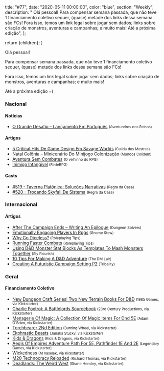 
  title: "#77",
  date: "2020-05-11 00:00:00",
  color: "blue",
  section: "Weekly",
  description:
    "    Olá pessoal!    Para compensar semana passada, que não teve 1 financiamento coletivo sequer, (quase) metade dos links dessa semana são FCs!    Fora isso, temos um link legal sobre jogar sem dados; links sobre criação de monstros, aventuras e campanhas; e muito mais!    Até a próxima edição",
};

  return <InternalLayout meta={meta}>{children}</InternalLayout>;
}

Olá pessoal!

Para compensar semana passada, que não teve 1 financiamento coletivo sequer, (quase) metade dos links dessa semana são FCs!

Fora isso, temos um link legal sobre jogar sem dados; links sobre criação de monstros, aventuras e campanhas; e muito mais!

Até a próxima edição =)

### Nacional

#### Notícias

- [O Grande Desafio – Lançamento Em Português] <small>(Aventureiros dos Reinos)</small>

#### Artigos

- [5 Critical Hits De Game Design Em Savage Worlds] <small>(Guilda dos Mestres)</small>
- [Natal Colônia – Minicenário Do Minijogo Colonização] <small>(Mundos Colidem)</small>
- [Aventura Sem Combates] <small>(O velhinho do RPG)</small>
- [Inimigo Intangível] <small>(RedeRPG)</small>

#### Casts

- [#519 - Taverna Platônica: Soluções Narrativas] <small>(Regra da Casa)</small>
- [#520 - Trocando Skyfall De Sistema] <small>(Regra da Casa)</small>

### Internacional

#### Artigos

- [After The Campaign Ends – Writing An Epilogue] <small>(Dungeon Solvers)</small>
- [Emotionally Engaging Players In Rpgs] <small>(Gnome Stew)</small>
- [Why Go Diceless?] <small>(Roleplaying Tips)</small>
- [Running Faster Combats] <small>(Roleplaying Tips)</small>
- [Using D&amp;D Monster Stat Blocks As Templates To Mash Monsters Together] <small>(Sly Flourish)</small>
- [10 Tips For Making A D&amp;D Adventure] <small>(The DM Lair)</small>
- [Creating A Futuristic Campaign Setting P2] <small>(Tribality)</small>

### Geral

#### Financiamento Coletivo

- [New Dungeon Craft Series! Two New Terrain Books For D&amp;D] <small>(1985 Games, via Kickstarter)</small>
- [Charlie Foxtrot: A Battlelords Sourcebook] <small>(23rd Century Productions, via Kickstarter)</small>
- [Menagerie Of Magic: A Collection Of Magic Items For Dnd 5E] <small>(Adam O&#039;Brien, via Kickstarter)</small>
- [Torchbearer 2Nd Edition] <small>(Burning Wheel, via Kickstarter)</small>
- [Ekphrastic Beasts] <small>(Janaka Stucky, via Kickstarter)</small>
- [Kids &amp; Dragons] <small>(Kids &amp; Dragons, via Kickstarter)</small>
- [Aegis Of Empires Adventure Path For 5E, Pathfinder 1E And 2E] <small>(Legendary Games, via Kickstarter)</small>
- [Wickedness] <small>(M Vaselak, via Kickstarter)</small>
- [M20 Technocracy Reloaded] <small>(Richard Thomas, via Kickstarter)</small>
- [Deadlands: The Weird West] <small>(Shane Hensley, via Kickstarter)</small>

[charlie foxtrot: a battlelords sourcebook]: https://www.kickstarter.com/projects/1580315595/charlie-foxtrot-a-battlelords-sourcebook
[torchbearer 2nd edition]: https://www.kickstarter.com/projects/burningwheel/torchbearer-2nd-edition
[deadlands: the weird west]: https://www.kickstarter.com/projects/545820095/deadlands-the-weird-west
[wickedness]: https://www.kickstarter.com/projects/nightlingbug/wickedness
[kids &amp; dragons]: https://www.kickstarter.com/projects/kidsdragons/kids-and-dragons
[new dungeon craft series! two new terrain books for d&amp;d]: https://www.kickstarter.com/projects/dungeoncraft/new-dungeon-craft-series-two-new-terrain-books-for-dandd
[aegis of empires adventure path for 5e, pathfinder 1e and 2e]: https://www.kickstarter.com/projects/legendarygames/aegis-of-empires-adventure-path-for-5e-pathfinder-2e-pfrpg
[menagerie of magic: a collection of magic items for dnd 5e]: https://www.kickstarter.com/projects/spell-sleuth/menagerie-of-magic-a-collection-of-magic-items-for-dnd-5e
[ekphrastic beasts]: https://www.kickstarter.com/projects/janaka/ekphrastic-beasts
[m20 technocracy reloaded]: https://www.kickstarter.com/projects/200664283/m20-technocracy-reloaded
[after the campaign ends – writing an epilogue]: https://www.dungeonsolvers.com/2020/05/04/after-the-campaign-ends-writing-an-epilogue/
[creating a futuristic campaign setting p2]: https://www.tribality.com/2020/05/04/creating-a-futuristic-campaign-setting-p2/
[using d&amp;d monster stat blocks as templates to mash monsters together]: https://slyflourish.com/mashing_monsters.html
[natal colônia – minicenário do minijogo colonização]: https://www.mundoscolidem.com.br/natal-colonia/
[why go diceless?]: https://www.roleplayingtips.com/rptn/why-go-diceless/
[running faster combats]: https://www.roleplayingtips.com/rptn/running-faster-combats/
[#519 - taverna platônica: soluções narrativas]: https://regradacasa.podbean.com/e/519-tavrna-platonica-solucoes-narrativas/
[10 tips for making a d&amp;d adventure]: https://www.thedmlair.com/2020/05/05/10-tips-for-making-a-dd-adventure/
[#520 - trocando skyfall de sistema]: https://regradacasa.podbean.com/e/520-trocando-skyfall-de-sistema/
[emotionally engaging players in rpgs]: https://gnomestew.com/emotionally-engaging-players-in-rpgs/
[5 critical hits de game design em savage worlds]: http://guildadosmestres.com.br/2020/05/06/5-critical-hits-de-game-design-em-savage-worlds/
[inimigo intangível]: https://www.rederpg.com.br/2020/05/06/inimigo-intangivel/
[aventura sem combates]: https://ovelhinhodorpg.wordpress.com/2020/05/10/aventura-sem-combates/
[o grande desafio – lançamento em português]: https://aventureirosdosreinos.com/o-grande-desafio/
